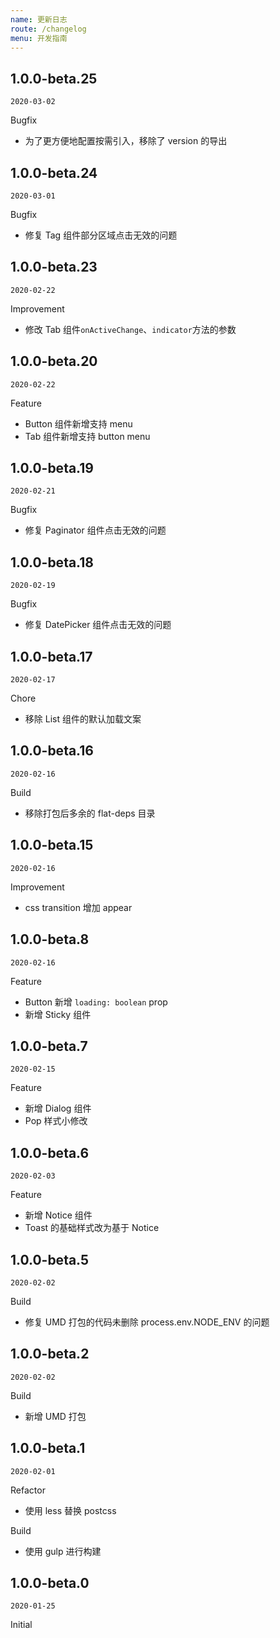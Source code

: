 ```yaml
---
name: 更新日志
route: /changelog
menu: 开发指南
---
```


## 1.0.0-beta.25

`2020-03-02`

Bugfix

- 为了更方便地配置按需引入，移除了 version 的导出

## 1.0.0-beta.24

`2020-03-01`

Bugfix

- 修复 Tag 组件部分区域点击无效的问题

## 1.0.0-beta.23

`2020-02-22`

Improvement

- 修改 Tab 组件`onActiveChange`、`indicator`方法的参数

## 1.0.0-beta.20

`2020-02-22`

Feature

- Button 组件新增支持 menu
- Tab 组件新增支持 button menu

## 1.0.0-beta.19

`2020-02-21`

Bugfix

- 修复 Paginator 组件点击无效的问题

## 1.0.0-beta.18

`2020-02-19`

Bugfix

- 修复 DatePicker 组件点击无效的问题

## 1.0.0-beta.17

`2020-02-17`

Chore

- 移除 List 组件的默认加载文案

## 1.0.0-beta.16

`2020-02-16`

Build

- 移除打包后多余的 flat-deps 目录

## 1.0.0-beta.15

`2020-02-16`

Improvement

- css transition 增加 appear

## 1.0.0-beta.8

`2020-02-16`

Feature

- Button 新增 `loading: boolean` prop
- 新增 Sticky 组件

## 1.0.0-beta.7

`2020-02-15`

Feature

- 新增 Dialog 组件
- Pop 样式小修改

## 1.0.0-beta.6

`2020-02-03`

Feature

- 新增 Notice 组件
- Toast 的基础样式改为基于 Notice

## 1.0.0-beta.5

`2020-02-02`

Build

- 修复 UMD 打包的代码未删除 process.env.NODE_ENV 的问题

## 1.0.0-beta.2

`2020-02-02`

Build

- 新增 UMD 打包

## 1.0.0-beta.1

`2020-02-01`

Refactor

- 使用 less 替换 postcss

Build

- 使用 gulp 进行构建

## 1.0.0-beta.0

`2020-01-25`

Initial
